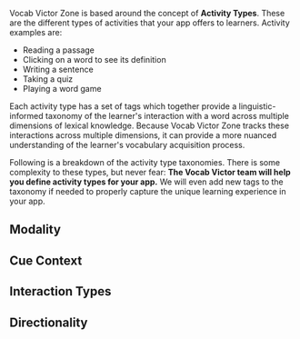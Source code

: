 Vocab Victor Zone is based around the concept of **Activity Types**. These are the different types of activities that your app offers to learners. Activity examples are:

- Reading a passage
- Clicking on a word to see its definition
- Writing a sentence
- Taking a quiz
- Playing a word game

Each activity type has a set of tags which together provide a linguistic-informed taxonomy of the learner's interaction with a word across multiple dimensions of lexical knowledge. Because Vocab Victor Zone tracks these interactions across multiple dimensions, it can provide a more nuanced understanding of the learner's vocabulary acquisition process.

Following is a breakdown of the activity type taxonomies. There is some complexity to these types, but never fear: **The Vocab Victor team will help you define activity types for your app.** We will even add new tags to the taxonomy if needed to properly capture the unique learning experience in your app.

## Modality

## Cue Context

## Interaction Types

## Directionality
